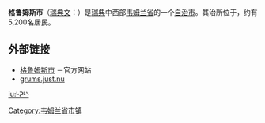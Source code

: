 {{Infobox Kommun|
fullname=Grums kommun|
coatofarms=[[Image:Grums_vapen.svg|100px]]|
county=[[韦姆兰省|韦姆兰省]]|
province=[[韦姆兰|韦姆兰]]|
capital={{link-en|格鲁姆斯|Grums}}|
map=[[Image:Grums_Municipality_in_Värmland_County.png|200px]]|
arearank=第186名|
area=481.86|
arealand=386.35|
populationrank=第230名|
population=9,332|
densityrank=第157名|
populationdensity=24.2|
website=http://www.grums.se/|
footnotes=面积与人口统计数据来自[[瑞典统计局|瑞典统计局]]，截至2006年12月31日}}

'''格鲁姆斯市'''（[[瑞典文|瑞典文]]：{{lang|sv|''Grums kommun''}}）是[[瑞典|瑞典]]中西部[[韦姆兰省|韦姆兰省]]的一个[[瑞典自治市|自治市]]。其治所位于{{link-en|格鲁姆斯|Grums}}，约有5,200名居民。

==外部链接==
*[http://www.grums.se 格鲁姆斯市] {{Wayback|url=http://www.grums.se/ |date=20090127053608 }}－官方网站
*[http://www.grums.just.nu grums.just.nu] {{Wayback|url=http://www.grums.just.nu/ |date=20180318235834 }}

{{Värmland County}}
{{瑞典小作品}}

[[Category:韦姆兰省市镇|Category:韦姆兰省市镇]]

[[iu:ᒡᕈᒻᔅ|iu:ᒡᕈᒻᔅ]]